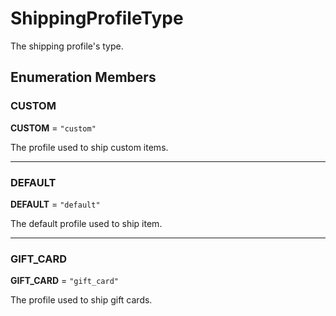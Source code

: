 
# ShippingProfileType

The shipping profile's type.

## Enumeration Members

### CUSTOM

 **CUSTOM** = `"custom"`

The profile used to ship custom items.

___

### DEFAULT

 **DEFAULT** = `"default"`

The default profile used to ship item.

___

### GIFT\_CARD

 **GIFT\_CARD** = `"gift_card"`

The profile used to ship gift cards.
